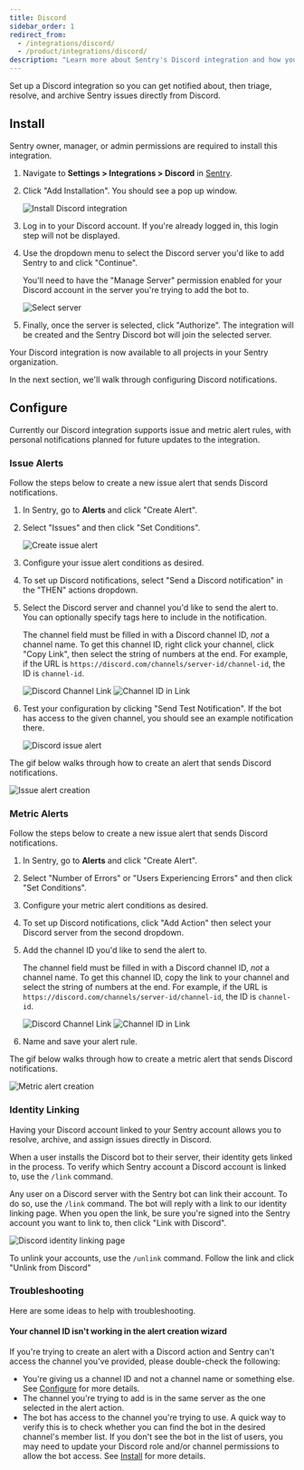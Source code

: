 ```yaml
---
title: Discord
sidebar_order: 1
redirect_from:
  - /integrations/discord/
  - /product/integrations/discord/
description: "Learn more about Sentry's Discord integration and how you can get notified and manage issues right in Discord."
---
```


Set up a Discord integration so you can get notified about, then triage, resolve, and archive Sentry issues directly from Discord.

## Install

<Note>

Sentry owner, manager, or admin permissions are required to install this integration.

</Note>

1. Navigate to **Settings > Integrations > Discord** in [Sentry](https://sentry.io).

2. Click "Add Installation". You should see a pop up window.

   ![Install Discord integration](discord-integration-details.png)

3. Log in to your Discord account. If you're already logged in, this login step will not be displayed.

4. Use the dropdown menu to select the Discord server you'd like to add Sentry to and click "Continue".

   <Note>
     You'll need to have the "Manage Server" permission enabled for your
     Discord account in the server you're trying to add the bot to.
   </Note>

   ![Select server](discord-server-select.png)

5. Finally, once the server is selected, click "Authorize". The integration will be created and the Sentry Discord bot will join the selected server.

Your Discord integration is now available to all projects in your Sentry organization.

In the next section, we'll walk through configuring Discord notifications.

## Configure

Currently our Discord integration supports issue and metric alert rules, with personal notifications planned for future updates to the integration.

### Issue Alerts

Follow the steps below to create a new issue alert that sends Discord notifications.

1. In Sentry, go to **Alerts** and click "Create Alert".

2. Select "Issues" and then click "Set Conditions".

   ![Create issue alert](discord-add-issue-alert.png)

3. Configure your issue alert conditions as desired.

4. To set up Discord notifications, select "Send a Discord notification" in the "THEN" actions dropdown.

5. Select the Discord server and channel you'd like to send the alert to. You can optionally specify tags here to include in the notification.

   The channel field must be filled in with a Discord channel ID, _not_ a channel name. To get this channel ID, right click your channel, click "Copy Link", then select the string of numbers at the end. For example, if the URL is `https://discord.com/channels/server-id/channel-id`, the ID is `channel-id`.

   ![Discord Channel Link](discord-copy-channel-link.png)
   ![Channel ID in Link](discord-link-channel-id.png)

6. Test your configuration by clicking "Send Test Notification". If the bot has access to the given channel, you should see an example notification there.

   ![Discord issue alert](discord-issue-alert.png)

The gif below walks through how to create an alert that sends Discord notifications.

![Issue alert creation](discord-issue-alert-demo.gif)

### Metric Alerts

Follow the steps below to create a new issue alert that sends Discord notifications.

1. In Sentry, go to **Alerts** and click "Create Alert".

2. Select "Number of Errors" or "Users Experiencing Errors" and then click "Set Conditions".

3. Configure your metric alert conditions as desired.

4. To set up Discord notifications, click "Add Action" then select your Discord server from the second dropdown.

5. Add the channel ID you'd like to send the alert to.

   The channel field must be filled in with a Discord channel ID, _not_ a channel name. To get this channel ID, copy the link to your channel and select the string of numbers at the end. For example, if the URL is `https://discord.com/channels/server-id/channel-id`, the ID is `channel-id`.

   ![Discord Channel Link](discord-copy-channel-link.png)
   ![Channel ID in Link](discord-link-channel-id.png)

6. Name and save your alert rule.

The gif below walks through how to create a metric alert that sends Discord notifications.

![Metric alert creation](discord-metric-alert-demo.gif)

### Identity Linking

Having your Discord account linked to your Sentry account allows you to resolve, archive, and assign issues directly in Discord.

When a user installs the Discord bot to their server, their identity gets linked in the process. To verify which Sentry account a Discord account is linked to, use the `/link` command.

Any user on a Discord server with the Sentry bot can link their account. To do so, use the `/link` command. The bot will reply with a link to our identity linking page. When you open the link, be sure you're signed into the Sentry account you want to link to, then click "Link with Discord".

![Discord identity linking page](discord-identity-link-page.png)

To unlink your accounts, use the `/unlink` command. Follow the link and click "Unlink from Discord"

### Troubleshooting

Here are some ideas to help with troubleshooting.

#### Your channel ID isn't working in the alert creation wizard

If you're trying to create an alert with a Discord action and Sentry can't access the channel you've provided, please double-check the following:

- You're giving us a channel ID and not a channel name or something else. See [Configure](#configure) for more details.
- The channel you're trying to add is in the same server as the one selected in the alert action.
- The bot has access to the channel you're trying to use. A quick way to verify this is to check whether you can find the bot in the desired channel's member list. If you don't see the bot in the list of users, you may need to update your Discord role and/or channel permissions to allow the bot access. See [Install](#install) for more details.

